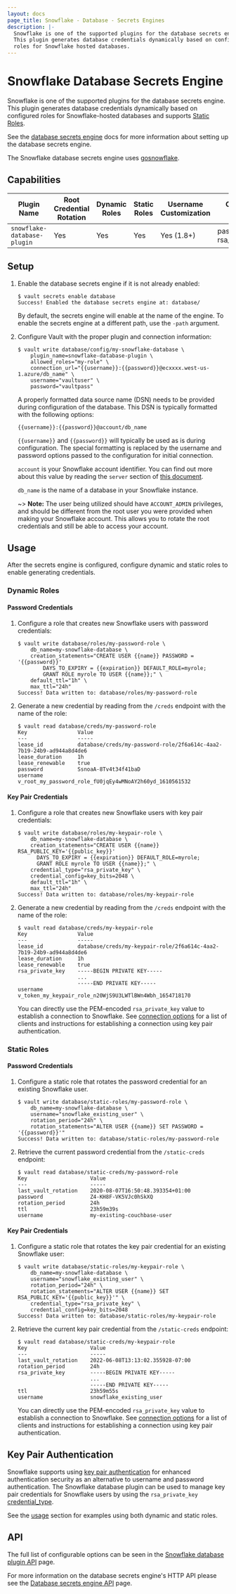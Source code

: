 ```yaml
---
layout: docs
page_title: Snowflake - Database - Secrets Engines
description: |-
  Snowflake is one of the supported plugins for the database secrets engine.
  This plugin generates database credentials dynamically based on configured
  roles for Snowflake hosted databases.
---
```


# Snowflake Database Secrets Engine

Snowflake is one of the supported plugins for the database secrets engine. This plugin
generates database credentials dynamically based on configured roles for Snowflake-hosted
databases and supports [Static Roles](/vault/docs/secrets/databases#static-roles).

See the [database secrets engine](/vault/docs/secrets/databases) docs for
more information about setting up the database secrets engine.

The Snowflake database secrets engine uses
[gosnowflake](https://pkg.go.dev/github.com/snowflakedb/gosnowflake).

## Capabilities

| Plugin Name                 | Root Credential Rotation | Dynamic Roles | Static Roles | Username Customization | Credential Types          |
| --------------------------- | ------------------------ | ------------- | ------------ | ---------------------- |---------------------------|
| `snowflake-database-plugin` | Yes                      | Yes           | Yes          | Yes (1.8+)             | password, rsa_private_key |

## Setup

1.  Enable the database secrets engine if it is not already enabled:

    ```shell-session
    $ vault secrets enable database
    Success! Enabled the database secrets engine at: database/
    ```

    By default, the secrets engine will enable at the name of the engine. To
    enable the secrets engine at a different path, use the `-path` argument.

1.  Configure Vault with the proper plugin and connection information:

    ```shell-session
    $ vault write database/config/my-snowflake-database \
        plugin_name=snowflake-database-plugin \
        allowed_roles="my-role" \
        connection_url="{{username}}:{{password}}@ecxxxx.west-us-1.azure/db_name" \
        username="vaultuser" \
        password="vaultpass"
    ```

    A properly formatted data source name (DSN) needs to be provided during configuration of the
    database. This DSN is typically formatted with the following options:

    ```shell-session
    {{username}}:{{password}}@account/db_name
    ```

    `{{username}}` and `{{password}}` will typically be used as is during configuration. The
    special formatting is replaced by the username and password options passed to the configuration
    for initial connection.

    `account` is your Snowflake account identifier. You can find out more about this value by reading
    the `server` section of
    [this document](https://docs.snowflake.com/en/user-guide/odbc-parameters.html#connection-parameters).

    `db_name` is the name of a database in your Snowflake instance.

    ~> **Note:** The user being utilized should have `ACCOUNT_ADMIN` privileges, and should be different
    from the root user you were provided when making your Snowflake account. This allows you to rotate
    the root credentials and still be able to access your account.

## Usage

After the secrets engine is configured, configure dynamic and static roles to
enable generating credentials.

### Dynamic Roles

#### Password Credentials

1.  Configure a role that creates new Snowflake users with password credentials:

    ```shell-session
    $ vault write database/roles/my-password-role \
        db_name=my-snowflake-database \
        creation_statements="CREATE USER {{name}} PASSWORD = '{{password}}'
            DAYS_TO_EXPIRY = {{expiration}} DEFAULT_ROLE=myrole;
            GRANT ROLE myrole TO USER {{name}};" \
        default_ttl="1h" \
        max_ttl="24h"
    Success! Data written to: database/roles/my-password-role
    ```

1.  Generate a new credential by reading from the `/creds` endpoint with the name
    of the role:

    ```shell-session
    $ vault read database/creds/my-password-role
    Key                Value
    ---                -----
    lease_id           database/creds/my-password-role/2f6a614c-4aa2-7b19-24b9-ad944a8d4de6
    lease_duration     1h
    lease_renewable    true
    password           SsnoaA-8Tv4t34f41baD
    username           v_root_my_password_role_fU0jqEy4wMNoAY2h60yd_1610561532
    ```

#### Key Pair Credentials

1. Configure a role that creates new Snowflake users with key pair credentials:

    ```shell-session
    $ vault write database/roles/my-keypair-role \
        db_name=my-snowflake-database \
        creation_statements="CREATE USER {{name}} RSA_PUBLIC_KEY='{{public_key}}'
          DAYS_TO_EXPIRY = {{expiration}} DEFAULT_ROLE=myrole;
          GRANT ROLE myrole TO USER {{name}};" \
        credential_type="rsa_private_key" \
        credential_config=key_bits=2048 \
        default_ttl="1h" \
        max_ttl="24h"
    Success! Data written to: database/roles/my-keypair-role
    ```

1.  Generate a new credential by reading from the `/creds` endpoint with the name
    of the role:

    ```shell-session
    $ vault read database/creds/my-keypair-role
    Key                Value
    ---                -----
    lease_id           database/creds/my-keypair-role/2f6a614c-4aa2-7b19-24b9-ad944a8d4de6
    lease_duration     1h
    lease_renewable    true
    rsa_private_key    -----BEGIN PRIVATE KEY-----
                       ...
                       -----END PRIVATE KEY-----
    username           v_token_my_keypair_role_n20WjS9U3LWTlBWn4Wbh_1654718170
    ```

    You can directly use the PEM-encoded `rsa_private_key` value to establish a connection
    to Snowflake. See [connection options](https://docs.snowflake.com/en/user-guide/key-pair-auth.html#step-6-configure-the-snowflake-client-to-use-key-pair-authentication)
    for a list of clients and instructions for establishing a connection using key pair
    authentication.

### Static Roles

#### Password Credentials

1. Configure a static role that rotates the password credential for an existing Snowflake user.

    ```shell-session
    $ vault write database/static-roles/my-password-role \
        db_name=my-snowflake-database \
        username="snowflake_existing_user" \
        rotation_period="24h" \
        rotation_statements="ALTER USER {{name}} SET PASSWORD = '{{password}}'"
    Success! Data written to: database/static-roles/my-password-role
    ```

1.  Retrieve the current password credential from the `/static-creds` endpoint:

    ```shell-session
    $ vault read database/static-creds/my-password-role
    Key                    Value
    ---                    -----
    last_vault_rotation    2020-08-07T16:50:48.393354+01:00
    password               Z4-KH8F-VK5VJc0hSkXQ
    rotation_period        24h
    ttl                    23h59m39s
    username               my-existing-couchbase-user
    ```

#### Key Pair Credentials

1. Configure a static role that rotates the key pair credential for an existing Snowflake user:

    ```shell-session
    $ vault write database/static-roles/my-keypair-role \
        db_name=my-snowflake-database \
        username="snowflake_existing_user" \
        rotation_period="24h" \
        rotation_statements="ALTER USER {{name}} SET RSA_PUBLIC_KEY='{{public_key}}'" \
        credential_type="rsa_private_key" \
        credential_config=key_bits=2048
    Success! Data written to: database/static-roles/my-keypair-role
    ```

1.  Retrieve the current key pair credential from the `/static-creds` endpoint:

    ```shell-session
    $ vault read database/static-creds/my-keypair-role
    Key                    Value
    ---                    -----
    last_vault_rotation    2022-06-08T13:13:02.355928-07:00
    rotation_period        24h
    rsa_private_key        -----BEGIN PRIVATE KEY-----
                           ...
                           -----END PRIVATE KEY-----
    ttl                    23h59m55s
    username               snowflake_existing_user
    ```

    You can directly use the PEM-encoded `rsa_private_key` value to establish a connection
    to Snowflake. See [connection options](https://docs.snowflake.com/en/user-guide/key-pair-auth.html#step-6-configure-the-snowflake-client-to-use-key-pair-authentication)
    for a list of clients and instructions for establishing a connection using key pair
    authentication.

## Key Pair Authentication

Snowflake supports using [key pair authentication](https://docs.snowflake.com/en/user-guide/key-pair-auth.html)
for enhanced authentication security as an alternative to username and password authentication.
The Snowflake database plugin can be used to manage key pair credentials for Snowflake users
by using the `rsa_private_key` [credential_type](/vault/api-docs/secret/databases#credential_type).

See the [usage](/vault/docs/secrets/databases/snowflake#usage) section for examples using both
dynamic and static roles.

## API

The full list of configurable options can be seen in the [Snowflake database
plugin API](/vault/api-docs/secret/databases/snowflake) page.

For more information on the database secrets engine's HTTP API please see the
[Database secrets engine API](/vault/api-docs/secret/databases) page.
